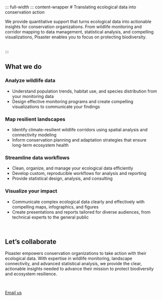 ::: full-width
::: content-wrapper
# Translating ecological data into conservation action

[We provide quantitative support that turns ecological data into actionable insights for conservation organizations. From wildlife monitoring and corridor mapping to data management, statistical analysis, and compelling visualizations, Pisaster enables you to focus on protecting biodiversity.]{.company-description}


<br>
:::

:::::::::::::::::::: full-width-light
## What we do

::::::::::::::::::: grid
:::::: {.g-col-12 .g-col-md-6}
::::: {.card-light .card .h-100}
<!-- <a href="services.qmd#analyze-wildlife-data" class="d-block text-decoration-none">  -->

:::: {.card-body .d-flex .flex-column}
::: top-aligned
### Analyze wildlife data

-   Understand population trends, habitat use, and species distribution from your monitoring data
-   Design effective monitoring programs and create compelling visualizations to communicate your findings
:::
::::

</a>
:::::
::::::

:::::: {.g-col-12 .g-col-md-6}
::::: {.card-light .card .h-100}
<!-- <a href="services.qmd#design-resilient-landscapes" class="d-block text-decoration-none">  -->

:::: {.card-body .d-flex .flex-column}
::: top-aligned
### Map resilient landscapes

-   Identify climate-resilient wildlife corridors using spatial analysis and connectivity modeling
-   Inform conservation planning and adaptation strategies that ensure long-term ecosystem health
:::
::::

</a>
:::::
::::::

:::::: {.g-col-12 .g-col-md-6}
::::: {.card-light .card .h-100}
<!-- <a href="services.qmd#streamline-data-workflows" class="d-block text-decoration-none">  -->

:::: {.card-body .d-flex .flex-column}
::: top-aligned
### Streamline data workflows

-   Clean, organize, and manage your ecological data efficiently
-   Develop custom, reproducible workflows for analysis and reporting
-   Provide statistical design, analysis, and consulting
:::
::::

</a>
:::::
::::::

:::::: {.g-col-12 .g-col-md-6}
::::: {.card-light .card .h-100}
<!-- <a href="services.qmd#visualize-your-impact" class="d-block text-decoration-none">  -->

:::: {.card-body .d-flex .flex-column}
::: top-aligned
### Visualize your impact

-   Communicate complex ecological data clearly and effectively with compelling maps, infographics, and figures
-   Create presentations and reports tailored for diverse audiences, from technical experts to the general public
:::
::::

</a>
:::::
::::::
:::::::::::::::::::

<br>
::::::::::::::::::::

::: full-width
## Let's collaborate

[Pisaster empowers conservation organizations to take action with their ecological data. With expertise in wildlife monitoring, landscape connectivity, and advanced statistical analysis, we provide the clear, actionable insights needed to advance their mission to protect biodiversity and ecosystem resilience.]{.p-h3-font}

<br>

<!-- [Email us]{.card-link} -->

<a class="card-link" href="mailto:hello@pisaster.com?subject=Website%20inquiry">Email us</a>
:::
